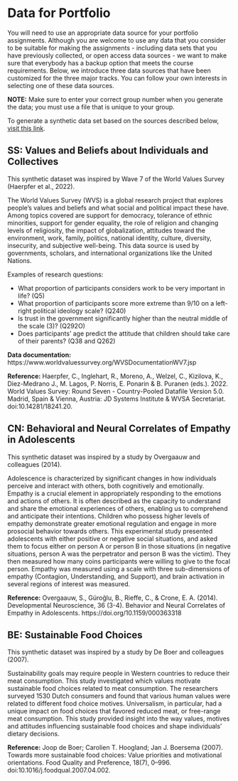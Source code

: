 # Data for Portfolio {.unnumbered}

You will need to use an appropriate data source for your portfolio assignments. Although you are welcome to use any data that you consider to be suitable for making the assignments - including data sets that you have previously collected, or open access data sources - we want to make sure that everybody has a backup option that meets the course requirements. Below, we introduce three data sources that have been customized for the three major tracks. You can follow your own interests in selecting one of these data sources.

**NOTE:** Make sure to enter your correct group number when you generate the data; you must use a file that is unique to your group.

To generate a synthetic data set based on the sources described below, [visit this link](https://vanlissa.shinyapps.io/shiny_data/).

## SS: Values and Beliefs about Individuals and Collectives

This synthetic dataset was inspired by Wave 7 of the World Values Survey (Haerpfer et al., 2022).

The World Values Survey (WVS) is a global research project that explores people's values and beliefs and what social and political impact these have. Among topics covered are support for democracy, tolerance of ethnic minorities, support for gender equality, the role of religion and changing levels of religiosity, the impact of globalization, attitudes toward the environment, work, family, politics, national identity, culture, diversity, insecurity, and subjective well-being. This data source is used by governments, scholars, and international organizations like the United Nations.

Examples of research questions:

*	What proportion of participants considers work to be very important in life? (Q5)
*	What proportion of participants score more extreme than 9/10 on a left-right political ideology scale? (Q240)
*	Is trust in the government significantly higher than the neutral middle of the scale (3)? (Q292O)
*	Does participants’ age predict the attitude that children should take care of their parents? (Q38 and Q262)

**Data documentation:** https://www.worldvaluessurvey.org/WVSDocumentationWV7.jsp

**Reference:** Haerpfer, C., Inglehart, R., Moreno, A., Welzel, C., Kizilova, K., Diez-Medrano J., M. Lagos, P. Norris, E. Ponarin & B. Puranen (eds.). 2022. World Values Survey: Round Seven - Country-Pooled Datafile Version 5.0. Madrid, Spain & Vienna, Austria: JD Systems Institute & WVSA Secretariat. doi:10.14281/18241.20.

## CN: Behavioral and Neural Correlates of Empathy in Adolescents

This synthetic dataset was inspired by a study by Overgaauw and colleagues (2014).

Adolescence is characterized by significant changes in how individuals perceive and interact with others, both cognitively and emotionally. Empathy is a crucial element in appropriately responding to the emotions and actions of others. It is often described as the capacity to understand and share the emotional experiences of others, enabling us to comprehend and anticipate their intentions. Children who possess higher levels of empathy demonstrate greater emotional regulation and engage in more prosocial behavior towards others. This experimental study presented adolescents with either positive or negative social situations, and asked them to focus either on person A or person B in those situations (in negative situations, person A was the perpetrator and person B was the victim). They then measured how many coins participants were willing to give to the focal person. Empathy was measured using a scale with three sub-dimensions of empathy (Contagion, Understanding, and Support), and brain activation in several regions of interest was measured.

**Reference:** Overgaauw, S., Güroğlu, B., Rieffe, C., & Crone, E. A. (2014). Developmental Neuroscience, 36 (3-4). Behavior and Neural Correlates of Empathy in Adolescents. https://doi.org/10.1159/000363318

## BE: Sustainable Food Choices

This synthetic dataset was inspired by a study by De Boer and colleagues (2007).

Sustainability goals may require people in Western countries to reduce their meat consumption.
This study investigated which values motivate sustainable food choices related to meat consumption.
The researchers surveyed 1530 Dutch consumers and found that various human values were related to different food choice motives. Universalism, in particular, had a unique impact on food choices that favored reduced meat, or free-range meat consumption.
This study provided insight into the way values, motives and attitudes influencing sustainable food choices and shape individuals' dietary decisions.

**Reference:** Joop de Boer; Carolien T. Hoogland; Jan J. Boersema (2007). Towards more sustainable food choices: Value priorities and motivational orientations. Food Quality and Preference, 18(7), 0–996. doi:10.1016/j.foodqual.2007.04.002.
